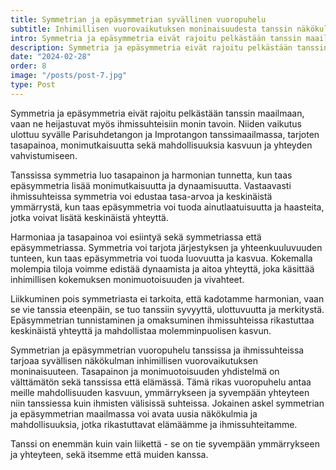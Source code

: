```yaml
---
title: Symmetrian ja epäsymmetrian syvällinen vuoropuhelu 
subtitle: Inhimillisen vuorovaikutuksen moninaisuudesta tanssin näkökulmasta
intro: Symmetria ja epäsymmetria eivät rajoitu pelkästään tanssin maailmaan, vaan ne heijastuvat myös ihmissuhteisiin monin tavoin. Niiden vaikutus ulottuu syvälle Parisuhdetangon ja Improtangon tanssimaailmassa, tarjoten tasapainoa, monimutkaisuutta sekä mahdollisuuksia kasvuun ja yhteyden vahvistumiseen.
description: Symmetria ja epäsymmetria eivät rajoitu pelkästään tanssin maailmaan, vaan ne heijastuvat myös ihmissuhteisiin monin tavoin.
date: "2024-02-28"
order: 8
image: "/posts/post-7.jpg"
type: Post
---
```


Symmetria ja epäsymmetria eivät rajoitu pelkästään tanssin maailmaan, vaan ne heijastuvat myös ihmissuhteisiin monin tavoin. Niiden vaikutus ulottuu syvälle Parisuhdetangon ja Improtangon tanssimaailmassa, tarjoten tasapainoa, monimutkaisuutta sekä mahdollisuuksia kasvuun ja yhteyden vahvistumiseen.

Tanssissa symmetria luo tasapainon ja harmonian tunnetta, kun taas epäsymmetria lisää monimutkaisuutta ja dynaamisuutta. Vastaavasti ihmissuhteissa symmetria voi edustaa tasa-arvoa ja keskinäistä ymmärrystä, kun taas epäsymmetria voi tuoda ainutlaatuisuutta ja haasteita, jotka voivat lisätä keskinäistä yhteyttä. 

Harmoniaa ja tasapainoa voi esiintyä sekä symmetriassa että epäsymmetriassa. Symmetria voi tarjota järjestyksen ja yhteenkuuluvuuden tunteen, kun taas epäsymmetria voi tuoda luovuutta ja kasvua. Kokemalla molempia tiloja voimme edistää dynaamista ja aitoa yhteyttä, joka käsittää inhimillisen kokemuksen monimuotoisuuden ja vivahteet.

Liikkuminen pois symmetriasta ei tarkoita, että kadotamme harmonian, vaan se vie tanssia eteenpäin, se  tuo tanssiin syvyyttä, ulottuvuutta ja merkitystä. Epäsymmetrian tunnistaminen ja omaksuminen ihmissuhteissa rikastuttaa keskinäistä yhteyttä ja mahdollistaa molemminpuolisen kasvun. 

Symmetrian ja epäsymmetrian vuoropuhelu tanssissa ja ihmissuhteissa tarjoaa syvällisen näkökulman inhimillisen vuorovaikutuksen moninaisuuteen. Tasapainon ja monimuotoisuuden yhdistelmä on välttämätön sekä tanssissa että elämässä. Tämä rikas vuoropuhelu antaa meille mahdollisuuden kasvuun, ymmärrykseen ja syvempään yhteyteen niin tanssiessa kuin ihmisten välisissä suhteissa. Jokainen askel symmetrian ja epäsymmetrian maailmassa voi avata uusia näkökulmia ja mahdollisuuksia, jotka rikastuttavat elämäämme ja ihmissuhteitamme.

Tanssi on enemmän kuin vain liikettä - se on tie syvempään ymmärrykseen ja yhteyteen, sekä itsemme että muiden kanssa.

